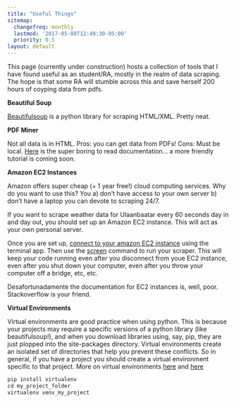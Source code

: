 ```yaml
---
title: "Useful Things"
sitemap:
  changefreq: monthly
  lastmod: '2017-05-08T12:49:30-05:00'
  priority: 0.5
layout: default
---
```


  
This page (currently under construction) hosts a collection of tools that I have found useful as an student/RA, mostly in the realm of data scraping. The hope is that some RA will stumble across this and save herself 200 hours of coyping data from pdfs. 

**Beautiful Soup**

[Beautifulsoup](https://www.crummy.com/software/BeautifulSoup/?){target="_blank"} is a python library for scraping HTML/XML. Pretty neat.  

**PDF Miner**

Not all data is in HTML. Pros: you can get data from PDFs! Cons: Must be local. [Here](https://media.readthedocs.org/pdf/pdfminer-docs/latest/pdfminer-docs.pdf){target="_blank"} is  the super boring to read documentation... a more friendly tutorial is coming soon.  
  
  
**Amazon EC2 Instances**  
  
Amazon offers super cheap (+ 1 year free!) cloud computing services. Why do you want to use this? You a) don't have access to your own server b) don't have a laptop you can devote to scraping 24/7. 

If you want to scrape weather data for Ulaanbaatar every 60 seconds day in and day out, you should set up an Amazon EC2 instance. This will act as your own personal server. 

Once you are set up, [connect to your amazon EC2 instance](https://docs.aws.amazon.com/AWSEC2/latest/UserGuide/AccessingInstancesLinux.html){target="_blank"} using the terminal app. Then use the [screen](https://kb.iu.edu/d/acuy){target="_blank"} command to run your scraper. This will keep your code running even after you disconnect from youe EC2 instance, even after you shut down your computer, even after you throw your computer off a bridge, etc, etc. 

Desafortunadamente the documentation for EC2 instances is, well, poor. Stackoverflow is your friend. 



**Virtual Environments**

Virtual environments are good practice when using python. This is because your projects may require a specific versions of a python library (like beautifulsoup!), and when you download libraries using, say, pip, they are just plopped into the site-packages directory. 
Virtual environments create an isolated set of directories that help you prevent these conflicts. So in general, if you have a project you should create a virtual environment specific to that project. 
More on virtual environments [here](http://docs.python-guide.org/en/latest/dev/virtualenvs/){target="_blank"} and [here](https://realpython.com/python-virtual-environments-a-primer/){target="_blank"}


```r
pip install virtualenv
cd my_project_folder
virtualenv venv_my_project
```


  


